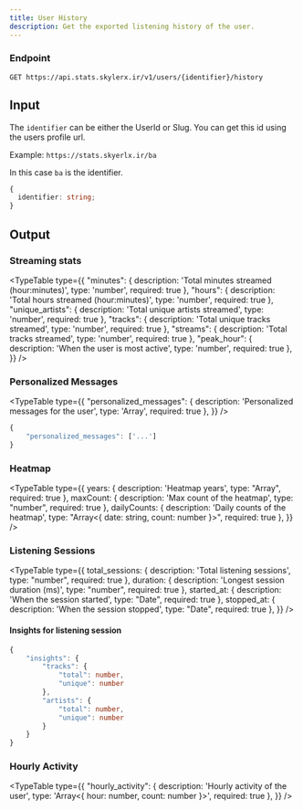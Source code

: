 ```yaml
---
title: User History
description: Get the exported listening history of the user.
---
```


### Endpoint

```
GET https://api.stats.skylerx.ir/v1/users/{identifier}/history
```

## Input

The `identifier` can be either the UserId or Slug. You can get this id using the users profile url. 

Example: `https://stats.skyerlx.ir/ba`

In this case `ba` is the identifier.

```ts
{
  identifier: string;
}
```

## Output

### Streaming stats

<TypeTable
  type={{
    "minutes": {
        description: 'Total minutes streamed (hour:minutes)',
        type: 'number',
        required: true
    },
    "hours": {
        description: 'Total hours streamed (hour:minutes)',
        type: 'number',
        required: true
    },
    "unique_artists": {
        description: 'Total unique artists streamed',
        type: 'number',
        required: true
    },
    "tracks": {
        description: 'Total unique tracks streamed',
        type: 'number',
        required: true
    },
    "streams": {
        description: 'Total tracks streamed',
        type: 'number',
        required: true
    },
    "peak_hour": {
        description: 'When the user is most active',
        type: 'number',
        required: true
    },
  }}
/>

### Personalized Messages

<TypeTable
  type={{
    "personalized_messages": {
        description: 'Personalized messages for the user',
        type: 'Array<string>',
        required: true
    },
  }}
  />

```ts
{
    "personalized_messages": ['...']
}
```

### Heatmap

<TypeTable
  type={{
    years: {
        description: 'Heatmap years',
        type: "Array<number>",
        required: true
    },
    maxCount: {
        description: 'Max count of the heatmap',
        type: "number",
        required: true
    },
    dailyCounts: {
        description: 'Daily counts of the heatmap',
        type: "Array<{ date: string, count: number }>",
        required: true
    },
  }}
/>

### Listening Sessions

<TypeTable
  type={{
    total_sessions: {
        description: 'Total listening sessions',
        type: "number",
        required: true
    },
    duration: {
        description: 'Longest session duration (ms)',
        type: "number",
        required: true
    },
    started_at: {
        description: 'When the session started',
        type: "Date",
        required: true
    },
    stopped_at: {
        description: 'When the session stopped',
        type: "Date",
        required: true
    },
  }}
/>

#### Insights for listening session

```ts
{
    "insights": {
        "tracks": {
            "total": number,
            "unique": number
        },
        "artists": {
            "total": number,
            "unique": number
        }
    }
}
```

### Hourly Activity

<TypeTable
  type={{
    "hourly_activity": {
        description: 'Hourly activity of the user',
        type: 'Array<{ hour: number, count: number }>',
        required: true
    },
  }}
/>